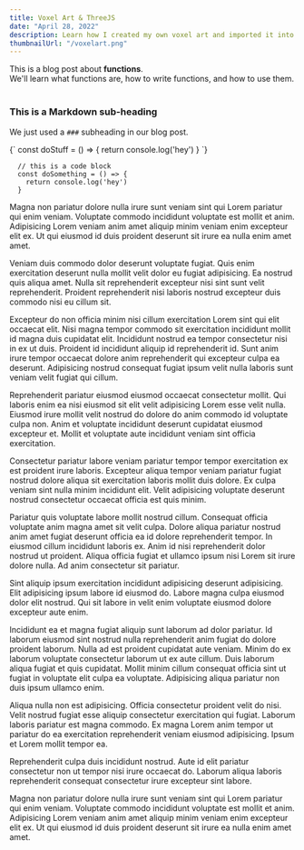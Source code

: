 ```yaml
---
title: Voxel Art & ThreeJS
date: "April 28, 2022"
description: Learn how I created my own voxel art and imported it into my website
thumbnailUrl: "/voxelart.png"
---
```


<div>
  This is a blog post about <strong>functions</strong>. <br />
  We'll learn what functions are, how to write functions, and how to use them.
</div>

<br />

### This is a Markdown sub-heading

We just used a `###` subheading in our blog post.

<SyntaxHighlighter language="javascript">
  {`
    const doStuff = () => {
      return console.log('hey')
    }
  `}
</SyntaxHighlighter>

```
  // this is a code block
  const doSomething = () => {
    return console.log('hey')
  }
```

Magna non pariatur dolore nulla irure sunt veniam sint qui Lorem pariatur qui enim veniam. Voluptate commodo incididunt voluptate est mollit et anim. Adipisicing Lorem veniam anim amet aliquip minim veniam enim excepteur elit ex. Ut qui eiusmod id duis proident deserunt sit irure ea nulla enim amet amet.

Veniam duis commodo dolor deserunt voluptate fugiat. Quis enim exercitation deserunt nulla mollit velit dolor eu fugiat adipisicing. Ea nostrud quis aliqua amet. Nulla sit reprehenderit excepteur nisi sint sunt velit reprehenderit. Proident reprehenderit nisi laboris nostrud excepteur duis commodo nisi eu cillum sit.

Excepteur do non officia minim nisi cillum exercitation Lorem sint qui elit occaecat elit. Nisi magna tempor commodo sit exercitation incididunt mollit id magna duis cupidatat elit. Incididunt nostrud ea tempor consectetur nisi in ex ut duis. Proident id incididunt aliquip id reprehenderit id. Sunt anim irure tempor occaecat dolore anim reprehenderit qui excepteur culpa ea deserunt. Adipisicing nostrud consequat fugiat ipsum velit nulla laboris sunt veniam velit fugiat qui cillum.

Reprehenderit pariatur eiusmod eiusmod occaecat consectetur mollit. Qui laboris enim ea nisi eiusmod sit elit velit adipisicing Lorem esse velit nulla. Eiusmod irure mollit velit nostrud do dolore do anim commodo id voluptate culpa non. Anim et voluptate incididunt deserunt cupidatat eiusmod excepteur et. Mollit et voluptate aute incididunt veniam sint officia exercitation.

Consectetur pariatur labore veniam pariatur tempor tempor exercitation ex est proident irure laboris. Excepteur aliqua tempor veniam pariatur fugiat nostrud dolore aliqua sit exercitation laboris mollit duis dolore. Ex culpa veniam sint nulla minim incididunt elit. Velit adipisicing voluptate deserunt nostrud consectetur occaecat officia est quis minim.

Pariatur quis voluptate labore mollit nostrud cillum. Consequat officia voluptate anim magna amet sit velit culpa. Dolore aliqua pariatur nostrud anim amet fugiat deserunt officia ea id dolore reprehenderit tempor. In eiusmod cillum incididunt laboris ex. Anim id nisi reprehenderit dolor nostrud ut proident. Aliqua officia fugiat et ullamco ipsum nisi Lorem sit irure dolore nulla. Ad anim consectetur sit pariatur.

Sint aliquip ipsum exercitation incididunt adipisicing deserunt adipisicing. Elit adipisicing ipsum labore id eiusmod do. Labore magna culpa eiusmod dolor elit nostrud. Qui sit labore in velit enim voluptate eiusmod dolore excepteur aute enim.

Incididunt ea et magna fugiat aliquip sunt laborum ad dolor pariatur. Id laborum eiusmod sint nostrud nulla reprehenderit anim fugiat do dolore proident laborum. Nulla ad est proident cupidatat aute veniam. Minim do ex laborum voluptate consectetur laborum ut ex aute cillum. Duis laborum aliqua fugiat et quis cupidatat. Mollit minim cillum consequat officia sint ut fugiat in voluptate elit culpa ea voluptate. Adipisicing aliqua pariatur non duis ipsum ullamco enim.

Aliqua nulla non est adipisicing. Officia consectetur proident velit do nisi. Velit nostrud fugiat esse aliquip consectetur exercitation qui fugiat. Laborum laboris pariatur est magna commodo. Ex magna Lorem anim tempor ut pariatur do ea exercitation reprehenderit veniam eiusmod adipisicing. Ipsum et Lorem mollit tempor ea.

Reprehenderit culpa duis incididunt nostrud. Aute id elit pariatur consectetur non ut tempor nisi irure occaecat do. Laborum aliqua laboris reprehenderit consequat consectetur irure excepteur sint labore.

Magna non pariatur dolore nulla irure sunt veniam sint qui Lorem pariatur qui enim veniam. Voluptate commodo incididunt voluptate est mollit et anim. Adipisicing Lorem veniam anim amet aliquip minim veniam enim excepteur elit ex. Ut qui eiusmod id duis proident deserunt sit irure ea nulla enim amet amet.
